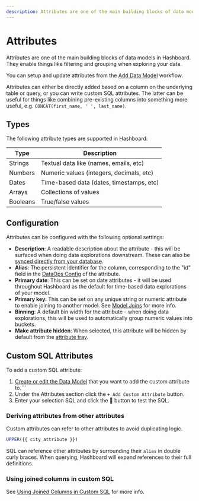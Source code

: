 ```yaml
---
description: Attributes are one of the main building blocks of data models in Hashboard. They enable things like filtering and grouping when exploring your data.
---
```


# Attributes

Attributes are one of the main building blocks of data models in Hashboard. They enable things like filtering and grouping when exploring your data.

You can setup and update attributes from the [Add Data Model](/docs/data-modeling/add-data-model) workflow.

Attributes can either be directly added based on a column on the underlying table or query, or you can write custom SQL attributes. The latter can be useful for things like combining pre-existing columns into something more useful, e.g. `CONCAT(first_name, ' ', last_name)`.

## Types

The following attribute types are supported in Hashboard:

| Type     | Description                              |
| -------- | ---------------------------------------- |
| Strings  | Textual data like (names, emails, etc)   |
| Numbers  | Numeric values (integers, decimals, etc) |
| Dates    | Time-based data (dates, timestamps, etc) |
| Arrays   | Collections of values                    |
| Booleans | True/false values                        |

## Configuration

Attributes can be configured with the following optional settings:

- **Description**: A readable description about the attribute - this will be surfaced when doing data explorations downstream. These can also be [synced directly from your database](/docs/data-modeling/description-syncing).
- **Alias**: The persistent identifier for the column, corresponding to the "id" field in the [DataOps Config](/docs/data-ops/config-schema/data-models) of the attribute.
- **Primary date**: This can be set on date attributes - it will be used throughout Hashboard as the default for time-based data explorations of your model.
- **Primary key**: This can be set on any unique string or numeric attribute to enable joining to another model. See [Model Joins](/docs/data-modeling/model-joins) for more info.
- **Binning**: A default bin width for the attribute - when doing data explorations, this will be used to automatically group numeric values into buckets.
- **Make attribute hidden**: When selected, this attribute will be hidden by default from the [attribute tray](/docs/visualizing-data/attribute-tray).

## Custom SQL Attributes

To add a custom SQL attribute:

1. [Create or edit the Data Model](/docs/data-modeling/add-data-model) that you want to add the custom attribute to.```
2. Under the Attributes section click the `+ Add Custom Attribute` button.
3. Enter your selection SQL and click the 🔄 button to test the SQL.


### Deriving attributes from other attributes

Custom attributes can refer to other attributes to avoid duplicating logic.

```sql filename="SQL for uppercase city name"
UPPER({{ city_attribute }})
```

SQL can reference other attributes by surrounding their `alias` in double curly braces. When querying, Hashboard will expand references to their full definitions.

### Using joined columns in custom SQL

See [Using Joined Columns in Custom SQL](./model-joins#using-joined-columns-in-custom-sql) for more info.
